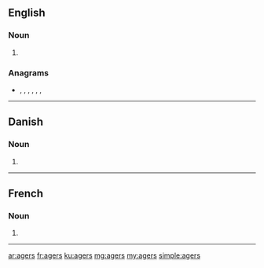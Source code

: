 ==English==

===Noun===
{{head|en|noun plural form}}

# {{plural of|ager|lang=en}}

===Anagrams===
* {{l|en|gears}}, {{l|en|GRASE}}, {{l|en|rages}}, {{l|en|regas}}, {{l|en|sager}}, {{l|en|sarge}}, {{l|en|segar}}

----

==Danish==

===Noun===
{{head|da|noun form|g=c}}

# {{genitive singular indefinite of|ager|lang=da}}

----

==French==

===Noun===
{{head|fr|noun plural form|g=m}}

# {{plural of|ager|lang=fr}}

----

[[ar:agers]]
[[fr:agers]]
[[ku:agers]]
[[mg:agers]]
[[my:agers]]
[[simple:agers]]